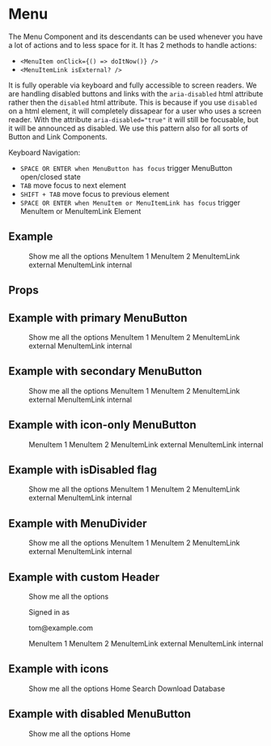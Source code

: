
<Meta title="Components/Menu" component={Menu} decorators={[ProviderDecorator]} />

# Menu

The Menu Component and its descendants can be used whenever you have a lot of actions and to less space for it. It has 2 methods to handle actions:

- `<MenuItem onClick={() => doItNow()} />`
- `<MenuItemLink isExternal? />`

It is fully operable via keyboard and fully accessible to screen readers. We are handling disabled buttons and links with the `aria-disabled` html attribute rather then the `disabled` html attribute. This is because if you use `disabled` on a html element, it will completely dissapear for a user who uses a screen reader. With the attribute `aria-disabled="true"` it will still be focusable, but it will be announced as disabled. We use this pattern also for all sorts of Button and Link Components.

Keyboard Navigation:

- `SPACE OR ENTER when MenuButton has focus` trigger MenuButton open/closed state
- `TAB` move focus to next element
- `SHIFT + TAB` move focus to previous element
- `SPACE OR ENTER when MenuItem or MenuItemLink has focus` trigger MenuItem or MenuItemLink Element

## Example

<Canvas>
  <Story name="menu-example">
    <div className="flex justify-center space-y-4 h-60 mx-12">
      <Menu>
            <MenuButton rightIcon="chevron-down">Show me all the options</MenuButton>
            <MenuList>
                <MenuItem>
                    MenuItem 1
                </MenuItem>
                <MenuItem>
                    MenuItem 2
                </MenuItem>
                <MenuItemLink
                    isExternal
                    to="https://github.com/trigo-at/design-system">
                    MenuItemLink external
                </MenuItemLink>
                <MenuItemLink
                    to="/">
                    MenuItemLink internal
                </MenuItemLink>
            </MenuList>
        </Menu>
    </div>
  </Story>
</Canvas>

## Props

<ArgsTable of={Menu} />

## Example with primary MenuButton

<Canvas>
  <Story name="menu-example-primary">
    <div className="flex justify-center space-y-4 h-60 mx-12">
      <Menu>
            <MenuButton rightIcon="chevron-down" variant="primary">Show me all the options</MenuButton>
            <MenuList>
                <MenuItem>
                    MenuItem 1
                </MenuItem>
                <MenuItem>
                    MenuItem 2
                </MenuItem>
                <MenuItemLink
                    isExternal
                    to="https://github.com/trigo-at/design-system">
                    MenuItemLink external
                </MenuItemLink>
                <MenuItemLink
                    to="/">
                    MenuItemLink internal
                </MenuItemLink>
            </MenuList>
        </Menu>
    </div>
  </Story>
</Canvas>

## Example with secondary MenuButton

<Canvas>
  <Story name="menu-example-secondary">
    <div className="flex justify-center space-y-4 h-60 mx-12">
      <Menu>
            <MenuButton rightIcon="chevron-down" variant="secondary">Show me all the options</MenuButton>
            <MenuList>
                <MenuItem>
                    MenuItem 1
                </MenuItem>
                <MenuItem>
                    MenuItem 2
                </MenuItem>
                <MenuItemLink
                    isExternal
                    to="https://github.com/trigo-at/design-system">
                    MenuItemLink external
                </MenuItemLink>
                <MenuItemLink
                    to="/">
                    MenuItemLink internal
                </MenuItemLink>
            </MenuList>
        </Menu>
    </div>
  </Story>
</Canvas>

## Example with icon-only MenuButton

<Canvas>
  <Story name="menu-example-icon-only">
    <div className="flex justify-center space-y-4 h-60 mx-12">
      <Menu>
            <MenuButton variant="secondary">
                <Icon icon="dots-horizontal" />
            </MenuButton>
            <MenuList>
                <MenuItem>
                    MenuItem 1
                </MenuItem>
                <MenuItem>
                    MenuItem 2
                </MenuItem>
                <MenuItemLink
                    isExternal
                    to="https://github.com/trigo-at/design-system">
                    MenuItemLink external
                </MenuItemLink>
                <MenuItemLink
                    to="/">
                    MenuItemLink internal
                </MenuItemLink>
            </MenuList>
        </Menu>
    </div>
  </Story>
</Canvas>

## Example with isDisabled flag

<Canvas>
  <Story name="menu-example-disabled">
    <div className="flex justify-center space-y-4 h-60 mx-12">
      <Menu>
            <MenuButton rightIcon="chevron-down">Show me all the options</MenuButton>
            <MenuList>
                <MenuItem isDisabled>
                    MenuItem 1
                </MenuItem>
                <MenuItem isDisabled>
                    MenuItem 2
                </MenuItem>
                <MenuItemLink
                    isExternal
                    isDisabled
                    to="https://github.com/trigo-at/design-system">
                    MenuItemLink external
                </MenuItemLink>
                <MenuItemLink
                    isDisabled
                    to="/">
                    MenuItemLink internal
                </MenuItemLink>
            </MenuList>
        </Menu>
    </div>
  </Story>
</Canvas>

## Example with MenuDivider

<Canvas>
  <Story name="menu-example-divider">
    <div className="flex justify-center space-y-4 h-60 mx-12">
      <Menu>
            <MenuButton rightIcon="chevron-down">Show me all the options</MenuButton>
            <MenuList>
                <MenuItem>
                    MenuItem 1
                </MenuItem>
                <MenuItem>
                    MenuItem 2
                </MenuItem>
                <MenuDivider />
                <MenuItemLink
                    isExternal
                    to="https://github.com/trigo-at/design-system">
                    MenuItemLink external
                </MenuItemLink>
                <MenuItemLink
                    to="/">
                    MenuItemLink internal
                </MenuItemLink>
            </MenuList>
        </Menu>
    </div>
  </Story>
</Canvas>

## Example with custom Header

<Canvas>
  <Story name="menu-example-custom-header">
    <div className="flex justify-center space-y-4 h-60 mx-12">
      <Menu>
            <MenuButton rightIcon="chevron-down">Show me all the options</MenuButton>
            <MenuList>
                <div className="px-4 py-3">
                    <p className="text-sm leading-5">
                        Signed in as
                    </p>
                    <p className="text-sm leading-5 font-medium text-gray-900 truncate">
                        tom@example.com
                    </p>
                </div>
                <MenuDivider />
                <MenuItem>
                    MenuItem 1
                </MenuItem>
                <MenuItem>
                    MenuItem 2
                </MenuItem>
                <MenuItemLink
                    isExternal
                    to="https://github.com/trigo-at/design-system">
                    MenuItemLink external
                </MenuItemLink>
                <MenuItemLink
                    to="/">
                    MenuItemLink internal
                </MenuItemLink>
            </MenuList>
        </Menu>
    </div>
  </Story>
</Canvas>

## Example with icons

<Canvas>
  <Story name="menu-example-icons">
    <div className="flex justify-center space-y-4 h-60 mx-12">
      <Menu>
            <MenuButton rightIcon="chevron-down">Show me all the options</MenuButton>
            <MenuList>
                <MenuItem>
                    <Icon icon="home" className="w-5 h-5 inline-block mr-3" />
                    Home
                </MenuItem>
                <MenuItem>
                    <Icon icon="search" className="w-5 h-5 inline-block mr-3" />
                    Search
                </MenuItem>
                <MenuDivider />
                <MenuItemLink
                    isExternal
                    to="https://www.w3.org/WAI/ER/tests/xhtml/testfiles/resources/pdf/dummy.pdf">
                    <Icon icon="download" className="w-5 h-5 inline-block mr-3" />
                    Download
                </MenuItemLink>
                <MenuItemLink
                    to="/">
                    <Icon icon="database" className="w-5 h-5 inline-block mr-3" />
                    Database
                </MenuItemLink>
            </MenuList>
        </Menu>
    </div>
  </Story>
</Canvas>

## Example with disabled MenuButton

<Canvas>
  <Story name="menu-example-disabled-menu-button">
    <div className="flex justify-center space-y-4 h-60 mx-12">
      <Menu>
            <MenuButton rightIcon="chevron-down" isDisabled>Show me all the options</MenuButton>
            <MenuList>
                <MenuItem>
                    <Icon icon="home" className="w-5 h-5 inline-block mr-3" />
                    Home
                </MenuItem>
            </MenuList>
        </Menu>
    </div>
  </Story>
</Canvas>